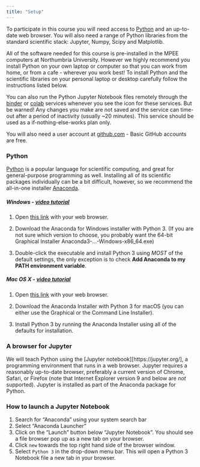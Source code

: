 ```yaml
---
title: "Setup"
---
```


To participate in this course you will need access to [Python](https://www.python.org/) and an up-to-date web browser. You will also need a range of Python libraries from the standard scientific stack: Jupyter, Numpy, Scipy and Matplotlib.

All of the software needed for this course is pre-installed in the MPEE computers at Northumbria University. However we highly recommend you install Python on your own laptop or computer so that you can work from home, or from a cafe - wherever you work best! To install Python and the scientific libraries on your personal laptop or desktop carefully follow the instructions listed below. 

You can also run the Python Jupyter Notebook files remotely through the [binder](https://mybinder.org/) or [colab](https://colab.research.google.com) services whenever you see the icon for these services. But be warned! Any changes you make are not saved and the service can time-out after a period of inactivity (usually ~20 minutes). This service should be used as a if-nothing-else-works plan only.

You will also need a user account at [github.com](https://github.com) - Basic GitHub accounts are free.

### Python 

[Python](https://www.python.org/) is a popular language for scientific computing, and great for
general-purpose programming as well. Installing all of its scientific packages
individually can be a bit difficult, however, so we recommend the all-in-one
installer [Anaconda](https://www.anaconda.com/).

##### Windows - [video tutorial](https://www.youtube.com/watch?v=xxQ0mzZ8UvA)

1. Open [this link](https://www.anaconda.com/products/individual#download-section) with your web browser.

2. Download the Anaconda for Windows installer with Python 3. (If you are not sure which version to choose, you probably want the 64-bit Graphical Installer Anaconda3-...-Windows-x86_64.exe)

3. Double-click the executable and install Python 3 using _MOST_ of the
   default settings, the only exception is to check **Add Anaconda to my PATH environment variable**.

##### Mac OS X - [video tutorial](https://youtu.be/TcSAln46u9U)

1. Open [this link](https://www.anaconda.com/products/individual#download-section)
   with your web browser.

2. Download the Anaconda Installer with Python 3 for macOS (you can either use the Graphical or the Command Line Installer).

3. Install Python 3 by running the Anaconda Installer using all of the defaults for installation.
        
### A browser for Jupyter

We will teach Python using the [Jupyter notebook][https://jupyter.org/], a 
programming environment that runs in a web browser. Jupyter requires a reasonably 
up-to-date browser, preferably a current version of Chrome, Safari, or Firefox 
(note that Internet Explorer version 9 and below are *not* supported). Jupyter is installed as part of the Anaconda package for Python.

### How to launch a Jupyter Notebook

1. Search for "Anaconda" using your system search bar
2. Select "Anaconda Launcher"
3. Click on the "Launch" button below "Jupyter Notebook". You should see a file browser pop up as a new tab on your browser. 
4. Click `new` towards the top right hand side of the browser window. 
5. Select `Python 3` in the drop-down menu bar. This will open a Python 3 Notebook file a new tab in your browser.